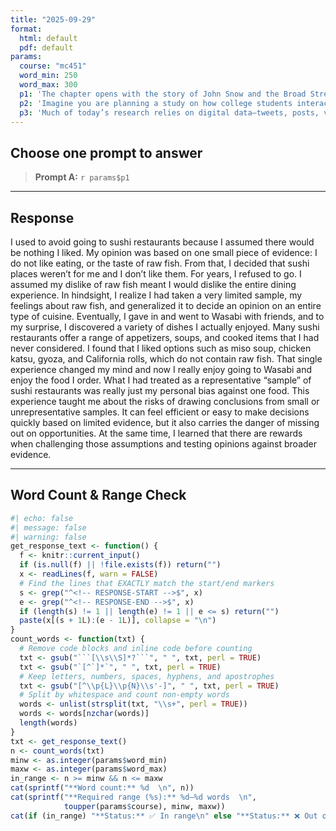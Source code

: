 ```yaml
---
title: "2025-09-29"
format:
  html: default
  pdf: default
params:
  course: "mc451"
  word_min: 250
  word_max: 300
  p1: 'The chapter opens with the story of John Snow and the Broad Street pump—an example of how sampling can reveal powerful truths about a whole system. Reflect on a time you formed a strong opinion or insight based on a small piece of evidence (e.g., a social media post, a conversation, a single article). Was that sample representative of the broader reality? What does this example teach you about the risks or rewards of inference from a small sample?'
  p2: 'Imagine you are planning a study on how college students interact with AI tools like ChatGPT. Would you choose a probability sampling method or a non-probability one? Why? Consider your research goals—do you want to generalize to all college students or understand a specific group more deeply? Explain your choice and what trade-offs it involves in terms of access, time, cost, and generalizability.'
  p3: 'Much of today’s research relies on digital data—tweets, posts, videos, and online surveys. This chapter explains how population bias, self-selection bias, and data availability bias can distort digital research. Choose one of these forms of bias and describe how it might affect a study of online news consumption or streaming habits. What could a researcher do to acknowledge or reduce that bias?'
---
```


## Choose **one** prompt to answer

> **Prompt A:** `r params$p1`


---

## Response

<!-- RESPONSE-START -->

I used to avoid going to sushi restaurants because I assumed there would be nothing I liked. My opinion was based on one small piece of evidence: I do not like eating, or the taste of raw fish. From that, I decided that sushi places weren’t for me and I don’t like them. For years, I refused to go. I assumed my dislike of raw fish meant I would dislike the entire dining experience. In hindsight, I realize I had taken a very limited sample, my feelings about raw fish, and generalized it to decide an opinion on an entire type of cuisine. Eventually, I gave in and went to Wasabi with friends, and to my surprise, I discovered a variety of dishes I actually enjoyed. Many sushi restaurants offer a range of appetizers, soups, and cooked items that I had never considered. I found that I liked options such as miso soup, chicken katsu, gyoza, and California rolls, which do not contain raw fish. That single experience changed my mind and now I really enjoy going to Wasabi and enjoy the food I order. What I had treated as a representative “sample” of sushi restaurants was really just my personal bias against one food. This experience taught me about the risks of drawing conclusions from small or unrepresentative samples. It can feel efficient or easy to make decisions quickly based on limited evidence, but it also carries the danger of missing out on opportunities. At the same time, I learned that there are rewards when challenging those assumptions and testing opinions against broader evidence.

<!-- RESPONSE-END -->

---

## Word Count & Range Check

```r
#| echo: false
#| message: false
#| warning: false
get_response_text <- function() {
  f <- knitr::current_input()
  if (is.null(f) || !file.exists(f)) return("")
  x <- readLines(f, warn = FALSE)
  # Find the lines that EXACTLY match the start/end markers
  s <- grep("^<!-- RESPONSE-START -->$", x)
  e <- grep("^<!-- RESPONSE-END -->$", x)
  if (length(s) != 1 || length(e) != 1 || e <= s) return("")
  paste(x[(s + 1L):(e - 1L)], collapse = "\n")
}
count_words <- function(txt) {
  # Remove code blocks and inline code before counting
  txt <- gsub("```[\\s\\S]*?```", " ", txt, perl = TRUE)
  txt <- gsub("`[^`]*`", " ", txt, perl = TRUE)
  # Keep letters, numbers, spaces, hyphens, and apostrophes
  txt <- gsub("[^\\p{L}\\p{N}\\s'-]", " ", txt, perl = TRUE)
  # Split by whitespace and count non-empty words
  words <- unlist(strsplit(txt, "\\s+", perl = TRUE))
  words <- words[nzchar(words)]
  length(words)
}
txt <- get_response_text()
n <- count_words(txt)
minw <- as.integer(params$word_min)
maxw <- as.integer(params$word_max)
in_range <- n >= minw && n <= maxw
cat(sprintf("**Word count:** %d  \n", n))
cat(sprintf("**Required range (%s):** %d–%d words  \n",
            toupper(params$course), minw, maxw))
cat(if (in_range) "**Status:** ✅ In range\n" else "**Status:** ❌ Out of range\n")
```
